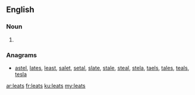 ==English==

===Noun===
{{head|en|plural}}

# {{plural of|leat|lang=en|nocat=1}}

===Anagrams===
* [[astel#English|astel]], [[lates#English|lates]], [[least#English|least]], [[salet#English|salet]], [[setal#English|setal]], [[slate#English|slate]], [[stale#English|stale]], [[steal#English|steal]], [[stela#English|stela]], [[taels#English|taels]], [[tales#English|tales]], [[teals#English|teals]], [[tesla#English|tesla]]

[[ar:leats]]
[[fr:leats]]
[[ku:leats]]
[[my:leats]]